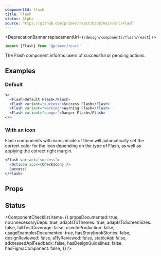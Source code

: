 ```yaml
---
componentId: flash
title: Flash
status: Alpha
source: https://github.com/primer/react/blob/main/src/Flash
---
```



<DeprecationBanner replacementUrl={`/design/components/flash/react`} />

```js
import {Flash} from '@primer/react'
```

The Flash component informs users of successful or pending actions.

## Examples

### Default

```jsx live
<>
  <Flash>Default Flash</Flash>
  <Flash variant="success">Success Flash</Flash>
  <Flash variant="warning">Warning Flash</Flash>
  <Flash variant="danger">Danger Flash</Flash>
</>
```

### With an icon

Flash components with icons inside of them will automatically set the correct color for the icon depending on the type of Flash, as well as applying the correct right margin.

```jsx live
<Flash variant="success">
  <Octicon icon={CheckIcon} />
  Success!
</Flash>
```

## Props

<ComponentProps data={data} />

## Status

<ComponentChecklist
  items={{
    propsDocumented: true,
    noUnnecessaryDeps: true,
    adaptsToThemes: true,
    adaptsToScreenSizes: false,
    fullTestCoverage: false,
    usedInProduction: false,
    usageExamplesDocumented: true,
    hasStorybookStories: false,
    designReviewed: false,
    a11yReviewed: false,
    stableApi: false,
    addressedApiFeedback: false,
    hasDesignGuidelines: false,
    hasFigmaComponent: false,
  }}
/>
